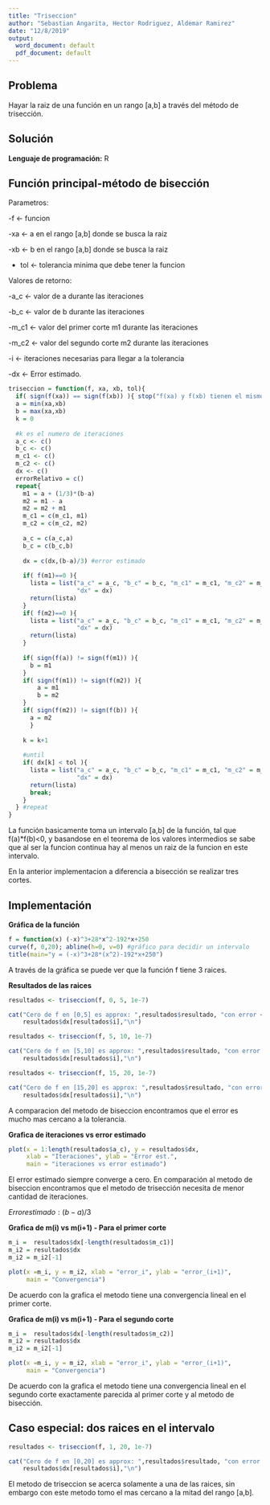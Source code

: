 ```yaml
---
title: "Triseccion"
author: "Sebastian Angarita, Hector Rodriguez, Aldemar Ramirez"
date: "12/8/2019"
output:
  word_document: default
  pdf_document: default
---
```


## Problema

Hayar la raiz de una función en un rango [a,b] a través del método de trisección.

## Solución 

**Lenguaje de programación:** R

## Función principal-método de bisección

Parametros:

-f <- funcion

-xa <- a en el rango [a,b] donde se busca la raiz

-xb <- b en el rango [a,b] donde se busca la raiz

- tol <- tolerancia minima que debe tener la funcion

Valores de retorno:

-a_c <- valor de a durante las iteraciones

-b_c <- valor de b durante las iteraciones

-m_c1 <- valor del primer corte m1 durante las iteraciones

-m_c2 <- valor del segundo corte m2 durante las iteraciones

-i <- iteraciones necesarias para llegar a la tolerancia

-dx <- Error estimado.


```r
triseccion = function(f, xa, xb, tol){
  if( sign(f(xa)) == sign(f(xb)) ){ stop("f(xa) y f(xb) tienen el mismo signo") }
  a = min(xa,xb)
  b = max(xa,xb)
  k = 0
  
  #k es el numero de iteraciones
  a_c <- c()
  b_c <- c()
  m_c1 <- c()
  m_c2 <- c()
  dx <- c()
  errorRelativo = c()
  repeat{
    m1 = a + (1/3)*(b-a)
    m2 = m1 - a
    m2 = m2 + m1
    m_c1 = c(m_c1, m1)
    m_c2 = c(m_c2, m2)
    
    a_c = c(a_c,a)
    b_c = c(b_c,b)
    
    dx = c(dx,(b-a)/3) #error estimado
    
    if( f(m1)==0 ){ 
      lista = list("a_c" = a_c, "b_c" = b_c, "m_c1" = m_c1, "m_c2" = m_c2 , "i" = k, "resultado" = m1,
                   "dx" = dx)
      return(lista)  
    }
    if( f(m2)==0 ){ 
      lista = list("a_c" = a_c, "b_c" = b_c, "m_c1" = m_c1, "m_c2" = m_c2 , "i" = k, "resultado" = m2,
                   "dx" = dx)
      return(lista)  
    }
    
    if( sign(f(a)) != sign(f(m1)) ){
      b = m1
    } 
    if( sign(f(m1)) != sign(f(m2)) ){
        a = m1
        b = m2
    } 
    if( sign(f(m2)) != sign(f(b)) ){
      a = m2 
      }
    
    k = k+1
    
    #until
    if( dx[k] < tol ){
      lista = list("a_c" = a_c, "b_c" = b_c, "m_c1" = m_c1, "m_c2" = m_c2 , "i" = k, "resultado" = m2,
                   "dx" = dx)
      return(lista)
      break;
    }
  } #repeat
}
```

La función basicamente toma un intervalo [a,b] de la función, tal que f(a)*f(b)<0, y basandose en el teorema de los valores intermedios se sabe que al ser la funcion continua hay al menos un raiz de la funcion en este intervalo.

En la anterior implementacion a diferencia a bisección se realizar tres cortes.

## Implementación

**Gráfica de la función**

```r
f = function(x) (-x)^3+28*x^2-192*x+250
curve(f, 0,20); abline(h=0, v=0) #gráfico para decidir un intervalo
title(main="y = (-x)^3+28*(x^2)-192*x+250")
```

A través de la gráfica se puede ver que la función f tiene 3 raices.

**Resultados de las raices**

```r
resultados <- triseccion(f, 0, 5, 1e-7)

cat("Cero de f en [0,5] es approx: ",resultados$resultado, "con error <=", 
    resultados$dx[resultados$i],"\n")

resultados <- triseccion(f, 5, 10, 1e-7)

cat("Cero de f en [5,10] es approx: ",resultados$resultado, "con error <=", 
    resultados$dx[resultados$i],"\n")

resultados <- triseccion(f, 15, 20, 1e-7)

cat("Cero de f en [15,20] es approx: ",resultados$resultado, "con error <=", 
    resultados$dx[resultados$i],"\n")
```
A comparacion del metodo de biseccion encontramos que el error es mucho mas cercano a la tolerancia.

**Grafica de iteraciones vs error estimado**
```r
plot(x = 1:length(resultados$a_c), y = resultados$dx,
     xlab = "Iteraciones", ylab = "Error est.", 
     main = "iteraciones vs error estimado")
```

El error estimado siempre converge a cero. En comparación al metodo de biseccion encontramos que el metodo de trisección necesita de menor cantidad de iteraciones.

$Error estimado: (b-a)/3$

**Grafica de m(i) vs m(i+1) - Para el primer corte**
```r
m_i =  resultados$dx[-length(resultados$m_c1)]
m_i2 = resultados$dx
m_i2 = m_i2[-1]

plot(x =m_i, y = m_i2, xlab = "error_i", ylab = "error_(i+1)",
     main = "Convergencia")
```

De acuerdo con la grafica el metodo tiene una convergencia lineal en el primer corte.


**Grafica de m(i) vs m(i+1) - Para el segundo corte**
```r
m_i =  resultados$dx[-length(resultados$m_c2)]
m_i2 = resultados$dx
m_i2 = m_i2[-1]

plot(x =m_i, y = m_i2, xlab = "error_i", ylab = "error_(i+1)",
     main = "Convergencia")
```
De acuerdo con la grafica el metodo tiene una convergencia lineal en el segundo corte exactamente parecida al primer corte y al metodo de bisección.

## Caso especial: dos raices en el intervalo
```r
resultados <- triseccion(f, 1, 20, 1e-7)

cat("Cero de f en [0,20] es approx: ",resultados$resultado, "con error <=",
    resultados$dx[resultados$i],"\n")
```

El metodo de triseccion se acerca solamente a una de las raices, sin embargo con este metodo tomo el mas cercano a la mitad del rango [a,b].
